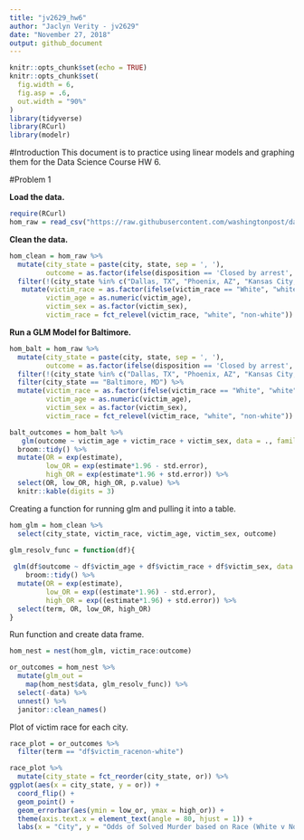 ```yaml
---
title: "jv2629_hw6"
author: "Jaclyn Verity - jv2629"
date: "November 27, 2018"
output: github_document
---
```


```r
knitr::opts_chunk$set(echo = TRUE)
knitr::opts_chunk$set(
  fig.width = 6,
  fig.asp = .6,
  out.width = "90%"
)
library(tidyverse)
library(RCurl)
library(modelr)
```

#Introduction
This document is to practice using linear models and graphing them for the Data Science Course HW 6.

#Problem 1

**Load the data.**
```r
require(RCurl)
hom_raw = read_csv("https://raw.githubusercontent.com/washingtonpost/data-homicides/master/homicide-data.csv") 
```

**Clean the data.**
```r
hom_clean = hom_raw %>% 
  mutate(city_state = paste(city, state, sep = ', '),
         outcome = as.factor(ifelse(disposition == 'Closed by arrest', 1, 0))) %>% 
  filter(!(city_state %in% c("Dallas, TX", "Phoenix, AZ", "Kansas City, MO", "Tulsa, AL"))) %>% 
   mutate(victim_race = as.factor(ifelse(victim_race == "White", "white", "non-white" )),
         victim_age = as.numeric(victim_age),
         victim_sex = as.factor(victim_sex),
         victim_race = fct_relevel(victim_race, "white", "non-white"))

```

**Run a GLM Model for Baltimore.**

```r
hom_balt = hom_raw %>% 
  mutate(city_state = paste(city, state, sep = ', '),
         outcome = as.factor(ifelse(disposition == 'Closed by arrest', 'solved', 'unsolved'))) %>% 
  filter(!(city_state %in% c("Dallas, TX", "Phoenix, AZ", "Kansas City, MO", "Tulsa, AL"))) %>% 
  filter(city_state == "Baltimore, MD") %>% 
  mutate(victim_race = as.factor(ifelse(victim_race == "White", "white", "non-white" )),
         victim_age = as.numeric(victim_age),
         victim_sex = as.factor(victim_sex),
         victim_race = fct_relevel(victim_race, "white", "non-white"))

balt_outcomes = hom_balt %>% 
   glm(outcome ~ victim_age + victim_race + victim_sex, data = ., family = binomial()) %>% 
  broom::tidy() %>% 
  mutate(OR = exp(estimate),
         low_OR = exp(estimate*1.96 - std.error),
         high_OR = exp(estimate*1.96 + std.error)) %>%
  select(OR, low_OR, high_OR, p.value) %>% 
  knitr::kable(digits = 3)
```

Creating a function for running glm and pulling it into a table.
```r
hom_glm = hom_clean %>% 
  select(city_state, victim_race, victim_age, victim_sex, outcome)

glm_resolv_func = function(df){
  
 glm(df$outcome ~ df$victim_age + df$victim_race + df$victim_sex, data = df, family = binomial()) %>% 
    broom::tidy() %>% 
  mutate(OR = exp(estimate),
         low_OR = exp((estimate*1.96) - std.error),
         high_OR = exp((estimate*1.96) + std.error)) %>%
  select(term, OR, low_OR, high_OR)
}
```

Run function and create data frame.
```r
hom_nest = nest(hom_glm, victim_race:outcome)

or_outcomes = hom_nest %>% 
  mutate(glm_out =
    map(hom_nest$data, glm_resolv_func)) %>% 
  select(-data) %>% 
  unnest() %>% 
  janitor::clean_names()
```

Plot of victim race for each city. 
```r
race_plot = or_outcomes %>% 
  filter(term == "df$victim_racenon-white")

race_plot %>% 
  mutate(city_state = fct_reorder(city_state, or)) %>% 
ggplot(aes(x = city_state, y = or)) +
  coord_flip() +
  geom_point() + 
  geom_errorbar(aes(ymin = low_or, ymax = high_or)) +
  theme(axis.text.x = element_text(angle = 80, hjust = 1)) +
  labs(x = "City", y = "Odds of Solved Murder based on Race (White v Non-White)")
```

